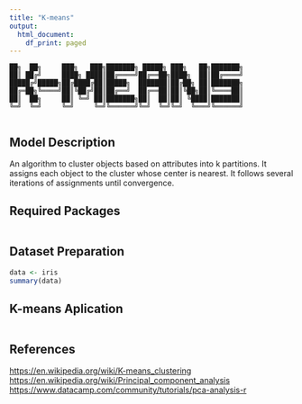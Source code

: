 ```yaml
---
title: "K-means"
output:
  html_document:
    df_print: paged
---
```


```
██╗  ██╗     ███╗   ███╗███████╗ █████╗ ███╗   ██╗███████╗
██║ ██╔╝     ████╗ ████║██╔════╝██╔══██╗████╗  ██║██╔════╝
█████╔╝█████╗██╔████╔██║█████╗  ███████║██╔██╗ ██║███████╗
██╔═██╗╚════╝██║╚██╔╝██║██╔══╝  ██╔══██║██║╚██╗██║╚════██║
██║  ██╗     ██║ ╚═╝ ██║███████╗██║  ██║██║ ╚████║███████║
╚═╝  ╚═╝     ╚═╝     ╚═╝╚══════╝╚═╝  ╚═╝╚═╝  ╚═══╝╚══════╝
                                                          
```

 

## Model Description

An algorithm to cluster objects based on attributes into k partitions.
It assigns each object to the cluster whose center is nearest. 
It follows several iterations of assignments
until convergence.

## Required Packages

```r

```

## Dataset Preparation

```r
data <- iris
summary(data)

```

## K-means Aplication

```r

```

## References

[https://en.wikipedia.org/wiki/K-means_clustering]()
[https://en.wikipedia.org/wiki/Principal_component_analysis]()
[https://www.datacamp.com/community/tutorials/pca-analysis-r]()

